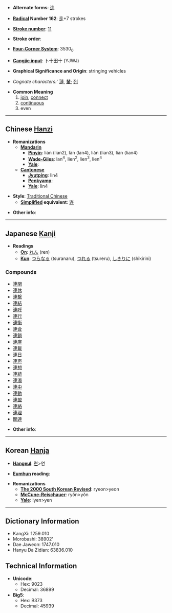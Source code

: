 * '''Alternate forms''': [[连]]

* '''[[Wiktionary:Chinese radical index| Radical]] Number 162''': [[Wiktionary:Chinese radical index 辵|辵]]+7 strokes

* '''[[Wiktionary:Chinese total strokes index|Stroke number]]''': [[Wiktionary:Chinese total strokes index 11|11]]

* '''Stroke order''': 

* '''[[Wiktionary:Chinese four corner index|Four-Corner System]]''': 3530<sub>0</sub>

* '''[[Wiktionary:Chinese Cangjie index|Cangjie input]]''': 卜十田十 (YJWJ)

* '''Graphical Significance and Origin''': stringing vehicles

* ''Cognate characters:''' [[漣]], [[輦]]; [[列]]

* '''Common Meaning'''
*# [[join]], [[connect]]
*# [[continuous]]
*# even


----

== Chinese [[Hanzi]] ==

* '''Romanizations'''
** '''[[Mandarin]]'''
*** '''[[Pinyin]]''': lián (lian2), làn (lan4), liǎn (lian3), liàn (lian4)
*** '''[[Wade-Giles]]''': lan<sup>4</sup>, lien<sup>2</sup>, lien<sup>3</sup>, lien<sup>4</sup>
*** '''[[Yale]]''': 
** '''[[Cantonese]]'''
*** '''[[Jyutping]]''': lin4
*** '''[[Penkyamp]]''': 
*** '''[[Yale]]''': lin4

* '''Style''': [[Traditional Chinese]] 
** '''[[Simplified Chinese|Simplified]] equivalent''': [[连]]

* '''Other info''': 

----

== Japanese [[Kanji]] ==

* '''Readings'''
** '''[[On]]''': [[れん]] (ren)
** '''[[Kun]]''': [[つらなる]] (tsuranaru), [[つれる]] (tsureru), [[しきりに]] (shikirini)

===Compounds===
*[[連関]]
*[[連休]]
*[[連繋]]
*[[連結]]
*[[連呼]]
*[[連行]]
*[[連衡]]
*[[連合]]
*[[連鎖]]
*[[連座]]
*[[連載]]
*[[連日]]
*[[連声]]
*[[連想]]
*[[連続]]
*[[連濁]]
*[[連中]]
*[[連動]]
*[[連盟]]
*[[連絡]]
*[[連理]]
*[[関連]]

* '''Other info''':  

----

== Korean [[Hanja]] ==

* '''[[Hangeul]]''': [[련]]>연

* '''[[Eumhun]] reading''': 

* '''Romanizations'''
** '''[[The 2000 South Korean Revised Romanization|The 2000 South Korean Revised]]''': ryeon>yeon
** '''[[McCune-Reischauer]]''': ryŏn>yŏn
** '''[[Yale]]''': lyen>yen

----

== Dictionary Information ==

* KangXi: 1259.010
* Morobashi: 38902'
* Dae Jaweon: 1747.010
* Hanyu Da Zidian: 63836.010

== Technical Information ==

* '''Unicode''':
** Hex: 9023
** Decimal: 36899
* '''Big5''':
** Hex: B373
** Decimal: 45939